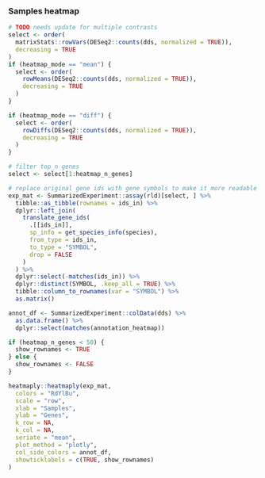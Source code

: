 ### Samples heatmap

```r
# TODO needs update for multiple contrasts
select <- order(
  matrixStats::rowVars(DESeq2::counts(dds, normalized = TRUE)),
  decreasing = TRUE
)
if (heatmap_mode == "mean") {
  select <- order(
    rowMeans(DESeq2::counts(dds, normalized = TRUE)),
    decreasing = TRUE
  )
}

if (heatmap_mode == "diff") {
  select <- order(
    rowDiffs(DESeq2::counts(dds, normalized = TRUE)),
    decreasing = TRUE
  )
}

# filter top_n genes
select <- select[1:heatmap_n_genes]

# replace original gene ids with gene symbols to make it more readable
exp_mat <- SummarizedExperiment::assay(rld)[select, ] %>%
  tibble::as_tibble(rownames = ids_in) %>%
  dplyr::left_join(
    translate_gene_ids(
      .[[ids_in]],
      sp_info = get_species_info(species),
      from_type = ids_in,
      to_type = "SYMBOL",
      drop = FALSE
    )
  ) %>%
  dplyr::select(-matches(ids_in)) %>%
  dplyr::distinct(SYMBOL, .keep_all = TRUE) %>%
  tibble::column_to_rownames(var = "SYMBOL") %>%
  as.matrix()

annot_df <- SummarizedExperiment::colData(dds) %>%
  as.data.frame() %>%
  dplyr::select(matches(annotation_heatmap))

if (heatmap_n_genes < 50) {
  show_rownames <- TRUE
} else {
  show_rownames <- FALSE
}

heatmaply::heatmaply(exp_mat,
  colors = "RdYlBu",
  scale = "row",
  xlab = "Samples",
  ylab = "Genes",
  k_row = NA,
  k_col = NA,
  seriate = "mean",
  plot_method = "plotly",
  col_side_colors = annot_df,
  showticklabels = c(TRUE, show_rownames)
)
```

